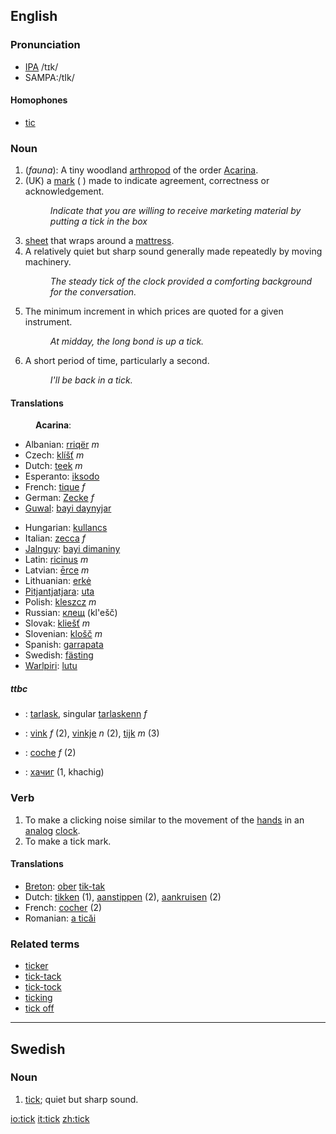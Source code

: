 {{wikipedia}}
==English==

===Pronunciation===
*[[w:IPA|IPA]] /tɪk/
*SAMPA:/tIk/

====Homophones====
*[[tic]]

===Noun===
{{en-noun-reg}}

# (''fauna''): A tiny woodland [[arthropod]] of the order [[Acarina]].
# (UK) a [[mark]] ( <!--what's the Unicode for this symbol?--> ) made to  indicate agreement, correctness or acknowledgement.
#:''Indicate that you are willing to receive marketing material by putting a tick in the box''
# [[sheet]] that wraps around a [[mattress]].
# A relatively quiet but sharp sound generally made repeatedly by moving machinery.
#: ''The steady tick of the clock provided a comforting background for the conversation.''
# {{trading}} The minimum increment in which prices are quoted for a given instrument.
#: ''At midday, the long bond is up a tick.''
# {{colloquial}} A short period of time, particularly a second.
#: ''I'll be back in a tick.''

====Translations====
:'''Acarina''':
{{top}}
*Albanian: [[rriqër]] ''m''
*Czech: [[klíšť]] ''m''
*Dutch: [[teek]] ''m''
*Esperanto: [[iksodo]]
*French: [[tique]] ''f''
*German: [[Zecke]] ''f''
*[[Guwal]]: [[bayi daynyjar]]
{{mid}}
*Hungarian: [[kullancs]]
*Italian: [[zecca]] ''f''
*[[Jalnguy]]: [[bayi dimaniny]]
*Latin: [[ricinus]] ''m''
*Latvian: [[ērce]] ''m''
*Lithuanian: [[erkė]] {{m}}
*[[Pitjantjatjara]]: [[uta]]
*Polish: [[kleszcz]] ''m''
*Russian: [[клещ]] (kl'ešč) {{m}}
*Slovak: [[kliešť]] ''m''
*Slovenian: [[klošč]] ''m''
*Spanish: [[garrapata]] {{f}}
*Swedish: [[fästing]] {{c}}
*[[Warlpiri]]: [[lutu]]
{{bottom}}

=====ttbc=====
{{checktrans}}
*{{ttbc|Breton}}: [[tarlask]], singular [[tarlaskenn]] ''f''
*{{ttbc|Dutch}}: [[vink]] ''f'' (2), [[vinkje]] ''n'' (2), [[tijk]] ''m'' (3)
*{{ttbc|French}}: [[coche]] ''f'' (2)
*{{ttbc|Mongolian}}: [[хачиг]] (1, khachig)

===Verb===
{{en-infl-reg-consonant|tick||}}

# To make a clicking noise similar to the movement of the [[hand]]s in an [[analog]] [[clock]].
# To make a tick mark.

====Translations====
*[[Breton]]: [[ober]] [[tik-tak]]
*Dutch: [[tikken]] (1), [[aanstippen]] (2), [[aankruisen]] (2)
*French: [[cocher]] (2)
*Romanian: [[a ticăi]]

===Related terms===
*[[ticker]]
*[[tick-tack]]
*[[tick-tock]]
*[[ticking]]
*[[tick off]]

----

==Swedish==
===Noun===
{{sv-noun-irreg-n}}

#[[tick#English|tick]]; quiet but sharp sound.

[[io:tick]]
[[it:tick]]
[[zh:tick]]